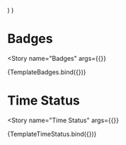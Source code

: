 

<Meta
  title="Components/Labels"
  decorators={decorators}
/>

  <Grid container direction="column" spacing={1}>
    <Grid item>
      <Badge text="responsible" />
    </Grid>
    <Grid item>
      <Badge text="custom badge text" />
    </Grid>
  </Grid>
)

  <Grid container direction="column" spacing={1}>
    <Grid item xs={2}>
      <DueDateStatus
        state={DUE_DATE_STATUS.ON_TIME}
        delta={0}
      />
    </Grid>
    <Grid item xs={2}>
      <DueDateStatus
        state={DUE_DATE_STATUS.AT_RISK}
        delta={2}
      />
    </Grid>
    <Grid item xs={2}>
      <DueDateStatus
        state={DUE_DATE_STATUS.OVERDUE}
        delta={4}
      />
    </Grid>
    <Grid item xs={2}>
      <DueDateStatus
        state={DUE_DATE_STATUS.INAPPLICABLE}
        delta={0}
      />
    </Grid>
  </Grid>
)


# Badges

<Story
  name="Badges"
  args={{}}
>
  {TemplateBadges.bind({})}
</Story>

# Time Status

<Story
  name="Time Status"
  args={{}}
>
  {TemplateTimeStatus.bind({})}
</Story>


